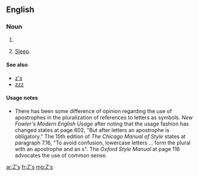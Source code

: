 ==English==

===Noun===
{{head|en}}

# {{plural of|Z}}
# {{context|informal|lang=en}} [[sleep|Sleep]].

====See also====
* [[z's]]
* [[zzz]]

====Usage notes====
* There has been some difference of opinion regarding the use of apostrophes in the pluralization of references to letters as symbols.  ''New Fowler's Modern English Usage'' after noting that the usage fashion has changed states at page 602, "But after letters an apostrophe is obligatory."    The 15th edition of ''The Chicago Manual of Style'' states at paragraph 7.16, "To avoid confusion, lowercase letters ... form the plural with an apostrophe and an s".  The ''Oxford Style Manual'' at page 116 advocates the use of common sense.

[[ar:Z's]]
[[fr:Z's]]
[[mg:Z's]]